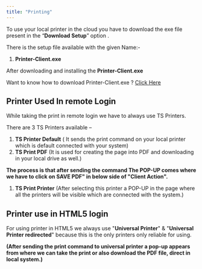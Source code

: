 ```yaml
---
title: "Printing"
---
```


To use your local printer in the cloud you have to download the exe file present in the “**Download Setup**” option .

There is the setup file available with the given Name:-

1. **Printer-Client.exe**

After downloading and installing the **Printer-Client.exe**

Want to know how to download Printer-Client.exe ? [Click Here](/getting-started/install_exes)

## Printer Used In remote Login

While taking the print in remote login we have to always use TS Printers.

There are 3 TS Printers available –

1. **TS Printer Default** ( It sends the print command on your local printer which is default connected with your system)
2. **TS Print PDF** (It is used for creating the page into PDF and downloading in your local drive as well.)

**The process is that after sending the command The POP-UP comes where we have to click on SAVE PDF" in below side of "Client Action".**

1. **TS Print Printer** (After selecting this printer a POP-UP in the page where all the printers will be visible which are connected with the system.)

## Printer use in HTML5 login

For using printer in HTML5 we always use "**Universal Printer**" & "**Universal Printer redirected**" because this is the only printers only reliable for using.

**(After sending the print command to universal printer a pop-up appears from where we can take the print or also download the PDF file, direct in local system.)**